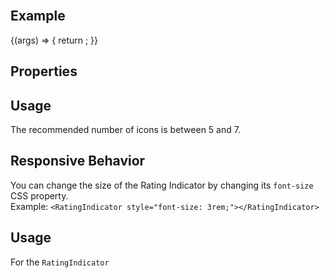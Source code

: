 
<Meta title="Inputs / RatingIndicator" component={RatingIndicator} />

<DocsHeader />

<br />

## Example

<Canvas>
  <Story name="Default">
    {(args) => {
      return <RatingIndicator {...args} />;
    }}
  </Story>
</Canvas>

## Properties

<ArgsTable story="." />

## Usage

The recommended number of icons is between 5 and 7.

## Responsive Behavior

You can change the size of the Rating Indicator by changing its `font-size` CSS property.  
Example: `<RatingIndicator style="font-size: 3rem;"></RatingIndicator>`

## Usage

For the `RatingIndicator`

<Footer />
